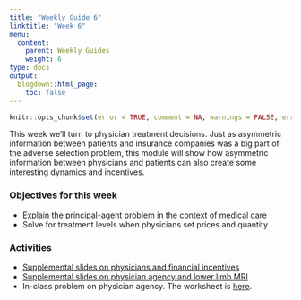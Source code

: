 ```yaml
---
title: "Weekly Guide 6"
linktitle: "Week 6"
menu:
  content:
    parent: Weekly Guides
    weight: 6
type: docs
output:
  blogdown::html_page:
    toc: false
---
```


```r
knitr::opts_chunk$set(error = TRUE, comment = NA, warnings = FALSE, errors = FALSE, messages = FALSE, tidy = FALSE, echo = FALSE)
```

This week we'll turn to physician treatment decisions. Just as asymmetric information between patients and insurance companies was a big part of the adverse selection problem, this module will show how asymmetric information between physicians and patients can also create some interesting dynamics and incentives.

### Objectives for this week

- Explain the principal-agent problem in the context of medical care
- Solve for treatment levels when physicians set prices and quantity
 

### Activities
- [Supplemental slides on physicians and financial incentives](https://docs.google.com/presentation/d/1mDrHqX3csv8nBaNSmmq5IHjq75E2k50mshLERnrEsfE/edit?usp=sharing)
- [Supplemental slides on physician agency and lower limb MRI](https://docs.google.com/presentation/d/1DXCjBHg4pDRn-cxudsEpYGLWYuBesZc6RguBXebrens/edit?usp=sharing)
- In-class problem on physician agency. The worksheet is [here](/resource/wksheet4.html).
